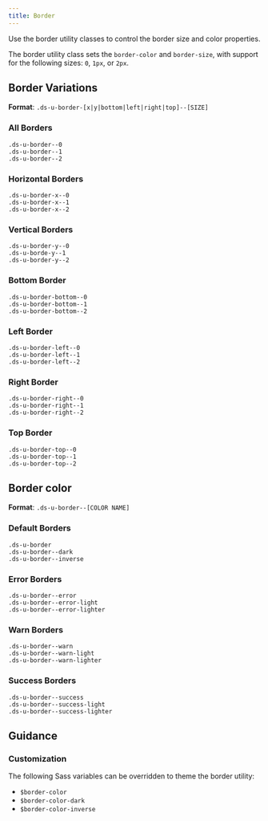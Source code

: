 ```yaml
---
title: Border
---
```


Use the border utility classes to control the border size and color properties.

The border utility class sets the `border-color` and `border-size`, with support for the following sizes: `0`, `1px`, or `2px`.

## Border Variations

**Format**: `.ds-u-border-[x|y|bottom|left|right|top]--[SIZE]`

### All Borders

<EmbeddedExample>
    <div class="ds-u-display--flex">
        <div
            class="ds-u-border--0 ds-u-margin-right--2 ds-u-border--dark"
            style="max-width: fit-content"
        >
            <code>.ds-u-border--0</code>
        </div>
        <div
            class="ds-u-border--1 ds-u-margin-right--2 ds-u-border--dark"
            style="max-width: fit-content"
        >
            <code>.ds-u-border--1</code>
        </div>
        <div
            class="ds-u-border--2 ds-u-margin-right--2 ds-u-border--dark"
            style="max-width: fit-content"
        >
            <code>.ds-u-border--2</code>
        </div>
    </div>
</EmbeddedExample>

### Horizontal Borders
<EmbeddedExample>
    <div class="ds-u-display--flex">
        <div
            class="ds-u-border-x--0 ds-u-margin-right--2 ds-u-border--dark"
            style="max-width: fit-content"
        >
            <code>.ds-u-border-x--0</code>
        </div>
        <div
            class="ds-u-border-x--1 ds-u-margin-right--2 ds-u-border--dark"
            style="max-width: fit-content"
        >
            <code>.ds-u-border-x--1</code>
        </div>
        <div
            class="ds-u-border-x--2 ds-u-margin-right--2 ds-u-border--dark"
            style="max-width: fit-content"
        >
            <code>.ds-u-border-x--2</code>
        </div>
    </div>
</EmbeddedExample>

### Vertical Borders
<EmbeddedExample>
    <div class="ds-u-display--flex">
        <div
            class="ds-u-border-y--0 ds-u-margin-right--2 ds-u-border--dark"
            style="max-width: fit-content"
        >
            <code>.ds-u-border-y--0</code>
        </div>
        <div
            class="ds-u-border-y--1 ds-u-margin-right--2 ds-u-border--dark"
            style="max-width: fit-content"
        >
            <code>.ds-u-borde-y--1</code>
        </div>
        <div
            class="ds-u-border-y--2 ds-u-margin-right--2 ds-u-border--dark"
            style="max-width: fit-content"
        >
            <code>.ds-u-border-y--2</code>
        </div>
    </div>
</EmbeddedExample>

### Bottom Border
<EmbeddedExample>
    <div class="ds-u-display--flex">
        <div
            class="ds-u-border-bottom--0 ds-u-margin-right--2 ds-u-border--dark"
            style="max-width: fit-content"
        >
            <code>.ds-u-border-bottom--0</code>
        </div>
        <div
            class="ds-u-border-bottom--1 ds-u-margin-right--2 ds-u-border--dark"
            style="max-width: fit-content"
        >
            <code>.ds-u-border-bottom--1</code>
        </div>
        <div
            class="ds-u-border-bottom--2 ds-u-margin-right--2 ds-u-border--dark"
            style="max-width: fit-content"
        >
            <code>.ds-u-border-bottom--2</code>
        </div>
    </div>
</EmbeddedExample>

### Left Border
<EmbeddedExample>
    <div class="ds-u-display--flex">
        <div
            class="ds-u-border-left--0 ds-u-margin-right--2 ds-u-border--dark"
            style="max-width: fit-content"
        >
            <code>.ds-u-border-left--0</code>
        </div>
        <div
            class="ds-u-border-left--1 ds-u-margin-right--2 ds-u-border--dark"
            style="max-width: fit-content"
        >
            <code>.ds-u-border-left--1</code>
        </div>
        <div
            class="ds-u-border-left--2 ds-u-margin-right--2 ds-u-border--dark"
            style="max-width: fit-content"
        >
            <code>.ds-u-border-left--2</code>
        </div>
    </div>
</EmbeddedExample>

### Right Border
<EmbeddedExample>
    <div class="ds-u-display--flex">
        <div
            class="ds-u-border-right--0 ds-u-margin-right--2 ds-u-border--dark"
            style="max-width: fit-content"
        >
            <code>.ds-u-border-right--0</code>
        </div>
        <div
            class="ds-u-border-right--1 ds-u-margin-right--2 ds-u-border--dark"
            style="max-width: fit-content"
        >
            <code>.ds-u-border-right--1</code>
        </div>
        <div
            class="ds-u-border-right--2 ds-u-margin-right--2 ds-u-border--dark"
            style="max-width: fit-content"
        >
            <code>.ds-u-border-right--2</code>
        </div>
    </div>
</EmbeddedExample>

### Top Border
<EmbeddedExample>
    <div class="ds-u-display--flex">
        <div
            class="ds-u-border-top--0 ds-u-margin-right--2 ds-u-border--dark"
            style="max-width: fit-content"
        >
            <code>.ds-u-border-top--0</code>
        </div>
        <div
            class="ds-u-border-top--1 ds-u-margin-right--2 ds-u-border--dark"
            style="max-width: fit-content"
        >
            <code>.ds-u-border-top--1</code>
        </div>
        <div
            class="ds-u-border-top--2 ds-u-margin-right--2 ds-u-border--dark"
            style="max-width: fit-content"
        >
            <code>.ds-u-border-top--2</code>
        </div>
    </div>
</EmbeddedExample>

## Border color

**Format**: `.ds-u-border--[COLOR NAME]`

### Default Borders
<EmbeddedExample>
    <div class="ds-u-display--flex ds-u-align-items--center">
        <div class="ds-u-border ds-u-margin-right--2 ds-u-border--2">
            <code>.ds-u-border</code>
        </div>
        <div class="ds-u-border--dark ds-u-margin-right--2 ds-u-border--2">
            <code>.ds-u-border--dark</code>
        </div>
        <div class="ds-u-fill--primary-darkest ds-u-padding--1">
            <div class="ds-u-border--inverse ds-u-border--2">
            <code>.ds-u-border--inverse</code>
            </div>
        </div>
    </div>
</EmbeddedExample>

### Error Borders
<EmbeddedExample>
   <div class="ds-u-display--flex ds-u-align-items--center">
        <div class="ds-u-border--error ds-u-margin-right--2 ds-u-border--2">
            <code>.ds-u-border--error</code>
        </div>
        <div class="ds-u-border--error-light ds-u-margin-right--2 ds-u-border--2">
            <code>.ds-u-border--error-light</code>
        </div>
        <div class="ds-u-fill--primary-darkest ds-u-padding--1">
            <div class="ds-u-border--error-lighter ds-u-border--2">
                <code>.ds-u-border--error-lighter</code>
            </div>
        </div>
    </div>
</EmbeddedExample>

### Warn Borders
<EmbeddedExample>
    <div class="ds-u-display--flex ds-u-align-items--center">
        <div class="ds-u-border--warn ds-u-margin-right--2 ds-u-border--2">
            <code>.ds-u-border--warn</code>
        </div>
        <div class="ds-u-border--warn-light ds-u-margin-right--2 ds-u-border--2">
            <code>.ds-u-border--warn-light</code>
        </div>
        <div class="ds-u-fill--primary-darkest ds-u-padding--1">
            <div class="ds-u-border--warn-lighter ds-u-border--2">
                <code>.ds-u-border--warn-lighter</code>
            </div>
        </div>
    </div>
</EmbeddedExample>

### Success Borders
<EmbeddedExample>
    <div class="ds-u-display--flex ds-u-align-items--center">
        <div class="ds-u-border--success ds-u-margin-right--2 ds-u-border--2">
            <code>.ds-u-border--success</code>
        </div>
        <div class="ds-u-border--success-light ds-u-margin-right--2 ds-u-border--2">
            <code>.ds-u-border--success-light</code>
        </div>
        <div class="ds-u-fill--primary-darkest ds-u-padding--1">
            <div class="ds-u-border--success-lighter ds-u-border--2">
                <code>.ds-u-border--success-lighter</code>
            </div>
        </div>
    </div>
</EmbeddedExample>

## Guidance

### Customization

The following Sass variables can be overridden to theme the border utility:

- `$border-color`
- `$border-color-dark`
- `$border-color-inverse`

